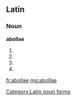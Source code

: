 ==Latin==

===Noun===
'''abollae''' {{g|f}}

# {{inflection of|abolla||gen|s|lang=la}}
# {{inflection of|abolla||dat|s|lang=la}}
# {{inflection of|abolla||nom|p|lang=la}}
# {{inflection of|abolla||voc|p|lang=la}}

[[Category:Latin noun forms]]

[[fr:abollae]]
[[mg:abollae]]